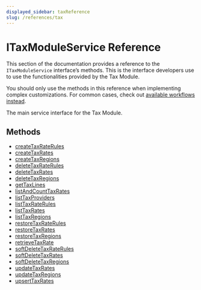 ```yaml
---
displayed_sidebar: taxReference
slug: /references/tax
---
```



# ITaxModuleService Reference

This section of the documentation provides a reference to the `ITaxModuleService` interface’s methods. This is the interface developers use to use the functionalities provided by the Tax Module.

<Note>

You should only use the methods in this reference when implementing complex customizations. For common cases, check out [available workflows instead](/medusa-workflows-reference).

</Note>

The main service interface for the Tax Module.

## Methods

- [createTaxRateRules](../../ITaxModuleService/methods/tax.ITaxModuleService.createTaxRateRules/page.mdx)
- [createTaxRates](../../ITaxModuleService/methods/tax.ITaxModuleService.createTaxRates/page.mdx)
- [createTaxRegions](../../ITaxModuleService/methods/tax.ITaxModuleService.createTaxRegions/page.mdx)
- [deleteTaxRateRules](../../ITaxModuleService/methods/tax.ITaxModuleService.deleteTaxRateRules/page.mdx)
- [deleteTaxRates](../../ITaxModuleService/methods/tax.ITaxModuleService.deleteTaxRates/page.mdx)
- [deleteTaxRegions](../../ITaxModuleService/methods/tax.ITaxModuleService.deleteTaxRegions/page.mdx)
- [getTaxLines](../../ITaxModuleService/methods/tax.ITaxModuleService.getTaxLines/page.mdx)
- [listAndCountTaxRates](../../ITaxModuleService/methods/tax.ITaxModuleService.listAndCountTaxRates/page.mdx)
- [listTaxProviders](../../ITaxModuleService/methods/tax.ITaxModuleService.listTaxProviders/page.mdx)
- [listTaxRateRules](../../ITaxModuleService/methods/tax.ITaxModuleService.listTaxRateRules/page.mdx)
- [listTaxRates](../../ITaxModuleService/methods/tax.ITaxModuleService.listTaxRates/page.mdx)
- [listTaxRegions](../../ITaxModuleService/methods/tax.ITaxModuleService.listTaxRegions/page.mdx)
- [restoreTaxRateRules](../../ITaxModuleService/methods/tax.ITaxModuleService.restoreTaxRateRules/page.mdx)
- [restoreTaxRates](../../ITaxModuleService/methods/tax.ITaxModuleService.restoreTaxRates/page.mdx)
- [restoreTaxRegions](../../ITaxModuleService/methods/tax.ITaxModuleService.restoreTaxRegions/page.mdx)
- [retrieveTaxRate](../../ITaxModuleService/methods/tax.ITaxModuleService.retrieveTaxRate/page.mdx)
- [softDeleteTaxRateRules](../../ITaxModuleService/methods/tax.ITaxModuleService.softDeleteTaxRateRules/page.mdx)
- [softDeleteTaxRates](../../ITaxModuleService/methods/tax.ITaxModuleService.softDeleteTaxRates/page.mdx)
- [softDeleteTaxRegions](../../ITaxModuleService/methods/tax.ITaxModuleService.softDeleteTaxRegions/page.mdx)
- [updateTaxRates](../../ITaxModuleService/methods/tax.ITaxModuleService.updateTaxRates/page.mdx)
- [updateTaxRegions](../../ITaxModuleService/methods/tax.ITaxModuleService.updateTaxRegions/page.mdx)
- [upsertTaxRates](../../ITaxModuleService/methods/tax.ITaxModuleService.upsertTaxRates/page.mdx)
